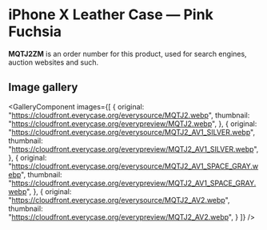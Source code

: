 
# iPhone X Leather Case — Pink Fuchsia

<Callout type='info' emoji='👉🏻'>**MQTJ2ZM** is an order number for this product, used for search engines, auction websites and such.</Callout>

## Image gallery

<GalleryComponent
    images={[
      {
        original: "https://cloudfront.everycase.org/everysource/MQTJ2.webp",
        thumbnail: "https://cloudfront.everycase.org/everypreview/MQTJ2.webp",
      },
      {
        original: "https://cloudfront.everycase.org/everysource/MQTJ2_AV1_SILVER.webp",
        thumbnail: "https://cloudfront.everycase.org/everypreview/MQTJ2_AV1_SILVER.webp",
      },
      {
        original: "https://cloudfront.everycase.org/everysource/MQTJ2_AV1_SPACE_GRAY.webp",
        thumbnail: "https://cloudfront.everycase.org/everypreview/MQTJ2_AV1_SPACE_GRAY.webp",
      },
      {
        original: "https://cloudfront.everycase.org/everysource/MQTJ2_AV2.webp",
        thumbnail: "https://cloudfront.everycase.org/everypreview/MQTJ2_AV2.webp",
      }
    ]}
  />
